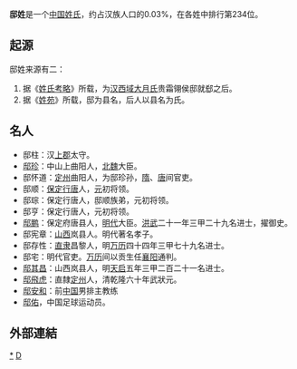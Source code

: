 {{姓氏
|姓氏=邸
|繁體=邸
|簡體=邸
|拼音=Dǐ
|中国大陆=Di
|台湾=
|香港=Tai
|澳门=
|新加坡=
|马来西亚=
|越南=
|韩国=저
|反切=
|同音字=
|堂号=
|郡望=
}}
'''邸姓'''是一个[[中国姓氏|中国姓氏]]，约占汉族人口的0.03%，在各姓中排行第234位。

==起源==
邸姓来源有二：
#据《[[姓氏考略|姓氏考略]]》所载，为[[汉朝|汉]][[西域|西域]][[大月氏|大月氏]]贵霜翎侯邸就郄之后。
#据《[[姓苑|姓苑]]》所载，邸为县名，后人以县名为氏。

==名人==
*邸柱：汉[[上郡|上郡]]太守。
*[[邸珍|邸珍]]：中山上曲阳人，[[北魏|北魏]]大臣。
*邸怀道：[[定州|定州]]曲阳人，为邸珍孙，[[隋|隋]]、[[唐|唐]]间官吏。
*邸顺：[[保定|保定]][[行唐|行唐]]人，[[元朝|元]]初将领。
*邸琮：保定行唐人，邸顺族弟，元初将领。
*邸亨：保定行唐人，元初将领。
*[[邸鹏|邸鹏]]：保定府唐县人，[[明代|明代]]大臣。[[洪武|洪武]]二十一年三甲二十九名进士，擢御史。
*邸宪章：[[山西|山西]]岚县人。明代著名孝子。
*邸存性：[[直隶|直隶]]昌黎人，明[[万历|万历]]四十四年三甲七十九名进士。
*邸宅：明代官吏。[[万历|万历]]间以贡生任[[襄阳|襄阳]]通判。
*[[邸其昌|邸其昌]]：山西岚县人，明[[天启|天启]]五年三甲二百二十一名进士。
*[[邸飛虎|邸飛虎]]：直隸[[定州|定州]]人，清乾隆六十年武狀元。
*[[邸安和|邸安和]]：前[[中国|中国]]男排主教练
*[[邸佑|邸佑]]，中国足球运动员。

==外部連結==
{{Wikisource further reading}}

[[Category:邸姓|*]]
[[Category:漢姓|D]]